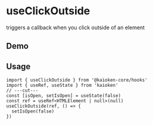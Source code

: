 
# useClickOutside
triggers a callback when you click outside of an element

## Demo
<UseClickOutsideExample />


## Usage
```tsx twoslash
import { useClickOutside } from '@kaioken-core/hooks'
import { useRef, useState } from 'kaioken'
// ---cut---
const [isOpen, setIsOpen] = useState(false)
const ref = useRef<HTMLElement | null>(null)
useClickOutside(ref, () => {
  setIsOpen(false)
})
```

